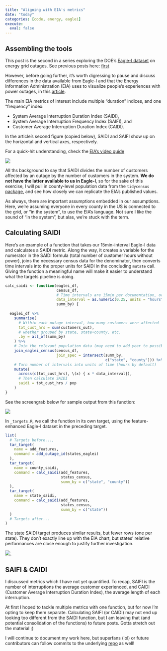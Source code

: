 ```yaml
---
title: "Aligning with EIA's metrics"
date: "today"
categories: [code, energy, eaglei]
execute: 
  eval: false
---
```


## Assembling the tools

This post is the second in a series exploring the DOE's [Eagle-I dataset](https://openenergyhub.ornl.gov/explore/dataset/eaglei_outages_2014/information/){target="_blank"} on energy grid outages. See previous posts here: [first](../intro/index.html){target="_blank"}

However, before going further, it's worth digressing to pause and discuss differences in the data available from Eagle-I and that the Energy Information Administration (EIA) uses to visualize people's experiences with power outages, in this [article](https://www.eia.gov/todayinenergy/detail.php?id=54639){target="_blank"}. 

The main EIA metrics of interest include multiple "duration" indices, and one "frequency" index:

- System Average Interruption Duration Index (SAIDI), 
- System Average Interruption Frequency Index (SAIFI), and
- Customer Average Interruption Duration Index (CAIDI). 

In the article's second figure (copied below), SAIDI and SAIFI show up on the horizontal and vertical axes, respectively.

::: column-margin
For a quick-hit understanding, check the [EIA's video guide](https://youtu.be/oVH9L0fCMTU){target="_blank"}
:::

![](../intro/chart2.svg){fig-alt="Average total annual electric power interruption duration and frequency per customer, by state, for 2021 only"}

All ths background to say that SAIDI divides the number of customers affected by an outage by the number of customers in the system. **We do not have the latter available to us in Eagle-I**, so for the sake of this exercise, I will pull in county-level population data from the `tidycensus` [package](https://walker-data.com/tidycensus/){target="_blank"}, and see how closely we can replicate the EIA's published values.

::: column-margin
As always, there are important assumptions embedded in our assumptions. Here, we're assuming everyone in every county in the US is connected to the grid, or "in the system", to use the EIA's language. Not sure I like the sound of "in the system", but alas, we're stuck with the term.
:::

## Calculating SAIDI

Here's an example of a function that takes our 15min-interval Eagle-I data and calculates a SAIDI metric. Along the way, it creates a variable for the numerator in the SAIDI formula (total number of customer hours without power), joins the necessary census data for the denominator, then converts time intervals into the proper units for SAIDI in the concluding  `mutate` call. Giving the function a meaningful name will make it easier to understand what the targets pipeline is doing.

```r
calc_saidi <- function(eaglei_df,
                       census_df,
                       # Time intervals are 15min per documentation, or 0.25h
                       data_interval = as.numeric(0.25, units = "hours"),
                       summ_by) {
  
  eaglei_df %>%
    summarise(
      # Within each outage interval, how many customers were affected
      tot_cust_hrs = sum(customers_out),
      # whether grouped by state, state+county, etc.
      .by = all_of(summ_by)
    ) %>% 
    # Join the relevant population data (may need to add year to possible vars)
    join_eaglei_census(census_df,
                       join_spec = intersect(summ_by,
                                             c("state", "county"))) %>% 
    # Turn number of intervals into units of time (hours by default)
    mutate(
      across(c(tot_cust_hrs), \(x) { x * data_interval}),
      # Then calculate SAIDI
      saidi = tot_cust_hrs / pop
    )
}
```

See the screengrab below for sample output from this function:

![](./sample_saidi_county.png){fig-alt="Console output in R showing the calculated SAIDI metric for counties in Louisiana"}

In `_targets.R`, we call the function in its own target, using the feature-enhanced Eagle-I dataset in the preceding target.

```r
list(
  # Targets before...,
  tar_target(
    name = add_features,
    command = add_outage_id(states_eaglei)
  ),
  tar_target(
    name = county_saidi,
    command = calc_saidi(add_features,
                         states_census,
                         summ_by = c("state", "county"))
  ),
  tar_target(
    name = state_saidi,
    command = calc_saidi(add_features,
                         states_census,
                         summ_by = c("state"))
  )
  # Targets after...
)
```

The state SAIDI target produces similar results, but fewer rows (one per state). They don't exactly line up with the EIA chart, but states' relative performances are close enough to justify further investigation.

![](./sample_saidi_state.png){fig-alt="Console output in R showing the calculated SAIDI metric for an assortment of US states"}.

## SAIFI & CAIDI

I discussed metrics which I have not yet quantified. To recap, SAIFI is the number of interruptions the average customer experienced, and CAIDI (Customer Average Interruption Duration Index), the average length of each interruption.

At first I hoped to tackle multiple metrics with one function, but for now I'm opting to keep them separate. Calculating SAIFI (or CAIDI) may not end up looking too different from the SAIDI function, but I am leaving that (and potential consolidation of the functions) to future posts. Gotta stretch out the material ;)

I will continue to document my work here, but superfans (lol) or future contributors can follow commits to the underlying [repo](https://github.com/jdnricardo/eaglei_outages) as well!
